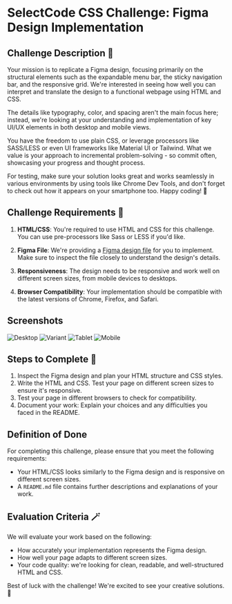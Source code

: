# SelectCode CSS Challenge: Figma Design Implementation

## Challenge Description 📝

Your mission is to replicate a Figma design, focusing primarily on the structural elements such as the expandable menu bar, the sticky navigation bar, and the responsive grid. We're interested in seeing how well you can interpret and translate the design to a functional webpage using HTML and CSS.

The details like typography, color, and spacing aren't the main focus here; instead, we're looking at your understanding and implementation of key UI/UX elements in both desktop and mobile views.

You have the freedom to use plain CSS, or leverage processors like SASS/LESS or even UI frameworks like Material UI or Tailwind. What we value is your approach to incremental problem-solving - so commit often, showcasing your progress and thought process.

For testing, make sure your solution looks great and works seamlessly in various environments by using tools like Chrome Dev Tools, and don't forget to check out how it appears on your smartphone too. Happy coding! 🚀

## Challenge Requirements 📜

1. **HTML/CSS**: You're required to use HTML and CSS for this challenge. You can use pre-processors like Sass or LESS if
you'd like.

2. **Figma File**: We're providing
a [Figma design file](https://www.figma.com/proto/p0DenCZpXVWBwL2ESQ4TVR/Challenge?type=design&node-id=1-2&t=uIqLbaCMsTCndc5P-1&scaling=contain&page-id=0%3A1)
for you to implement. Make sure to inspect the file closely to understand the design's details.

3. **Responsiveness**: The design needs to be responsive and work well on different screen sizes, from mobile devices to
desktops.

4. **Browser Compatibility**: Your implementation should be compatible with the latest versions of Chrome, Firefox, and
Safari.

## Screenshots

![Desktop](/challenges/css/1.png)
![Variant](/challenges/css/2.png)
![Tablet](/challenges/css/3.png)
![Mobile](/challenges/css/4.png)

## Steps to Complete 🐾

1. Inspect the Figma design and plan your HTML structure and CSS styles.
2. Write the HTML and CSS. Test your page on different screen sizes to ensure it's responsive.
3. Test your page in different browsers to check for compatibility.
4. Document your work: Explain your choices and any difficulties you faced in the README.

## Definition of Done

For completing this challenge, please ensure that you meet the following requirements:

- Your HTML/CSS looks similarly to the Figma design and is responsive on different screen sizes.
- A `README.md` file contains further descriptions and explanations of your work.

## Evaluation Criteria 🪄

We will evaluate your work based on the following:

- How accurately your implementation represents the Figma design.
- How well your page adapts to different screen sizes.
- Your code quality: we're looking for clean, readable, and well-structured HTML and CSS.

Best of luck with the challenge! We're excited to see your creative solutions. 🚀
